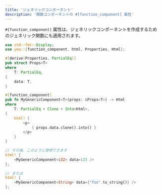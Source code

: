```yaml
---
title: 'ジェネリックコンポーネント'
description: '関数コンポーネントの #[function_component] 属性'
---
```



`#[function_component]` 属性は、ジェネリックコンポーネントを作成するためのジェネリック関数にも適用されます。

```rust
use std::fmt::Display;
use yew::{function_component, html, Properties, Html};

#[derive(Properties, PartialEq)]
pub struct Props<T>
where
    T: PartialEq,
{
    data: T,
}

#[function_component]
pub fn MyGenericComponent<T>(props: &Props<T>) -> Html
where
    T: PartialEq + Clone + Into<Html>,
{
    html! {
        <p>
            { props.data.clone().into() }
        </p>
    }
}

// その後、このように使用できます
html! {
    <MyGenericComponent<i32> data=123 />
};

// または
html! {
    <MyGenericComponent<String> data={"foo".to_string()} />
};
```
